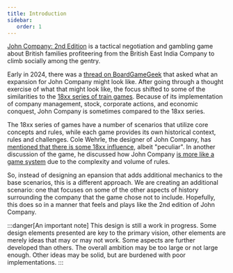 ```yaml
---
title: Introduction
sidebar:
   order: 1
---
```


[John Company: 2nd Edition](https://wehrlegig.com/collections/frontpage/products/john-company-second-edition) is a tactical negotiation and gambling game about British families profiteering from the British East India Company to climb socially among the gentry. 

Early in 2024, there was a [thread on BoardGameGeek](https://boardgamegeek.com/thread/3222245/are-there-any-plans-for-expansion) that asked what an expansion for John Company might look like. After going through a thought exercise of what that might look like, the focus shifted to some of the similarities to the [18xx series of train games](https://en.wikipedia.org/wiki/18XX). Because of its implementation of company management, stock, corporate actions, and economic conquest, John Company is sometimes compared to the 18xx series. 

The 18xx series of games have a number of scenarios that utilize core concepts and rules, while each game provides its own historical context, rules and challenges. Cole Wehrle, the designer of John Company, has [mentioned that there is some 18xx influence](https://youtu.be/8VrIMxmphI0?si=_KpEs38DDxAfvUmo&t=4410), albeit "peculiar". In another discussion of the game, he discussed how John Company [is more like a game system](https://www.youtube.com/live/mdLx3yn_Dsk?si=78t0KDZZaw9EP1rA&t=346) due to the complexity and volume of rules.

So, instead of designing an epansion that adds additional mechanics to the base scenarios, this is a different approach. We are creating an additional scenario: one that focuses on some of the other aspects of history surrounding the company that the game chose not to include. Hopefully, this does so in a manner that feels and plays like the 2nd edition of John Company.

:::danger[An important note]
This design is still a work in progress. Some design elements presented are key to the primary vision, other elements are merely ideas that may or may not work. Some aspects are further developed than others. The overall ambition may be too large or not large enough. Other ideas may be solid, but are burdened with poor implementations.
:::